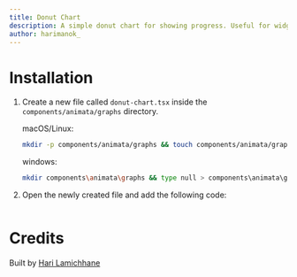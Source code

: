 ```yaml
---
title: Donut Chart
description: A simple donut chart for showing progress. Useful for widget and bento grids.
author: harimanok_
---
```


<ComponentPreview name="graphs-donut-chart--docs" />

# Installation

1. Create a new file called `donut-chart.tsx` inside the `components/animata/graphs` directory.

   macOS/Linux:

   ```bash
   mkdir -p components/animata/graphs && touch components/animata/graphs/donut-chart.tsx
   ```

   windows:

   ```bash
   mkdir components\animata\graphs && type null > components\animata\graphs\donut-chart.tsx
   ```

2. Open the newly created file and add the following code:

```jsx file=<rootDir>/animata/graphs/donut-chart.tsx

```

# Credits

Built by [Hari Lamichhane](https://github.com/hari)
